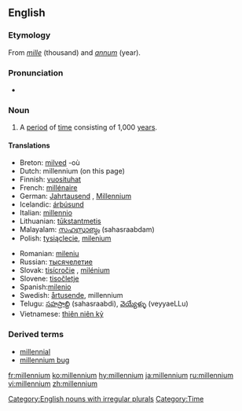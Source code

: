 ==English==

===Etymology===
From {{L.}} ''[[mille]]'' (thousand) and ''[[annum]]'' (year).

===Pronunciation===
*{{IPA|/mɪˈlɛniəm/}}
{{rfap}}

===Noun===
{{en-noun|'''[[millennia]] '''or''' [[millenniums]]'''}}

# {{time}} A [[period]] of [[time]] consisting of 1,000 [[year]]s.

====Translations====
{{top}}
*Breton: [[milved]] {{m}} -où
*Dutch: millennium (on this page)
*Finnish: [[vuosituhat]]
*French: [[millénaire]]
*German: [[Jahrtausend]] {{n}}, [[Millennium]] {{n}}
*Icelandic: [[árþúsund]] {{n}}
*Italian: [[millennio]] {{m}}
*Lithuanian: [[tūkstantmetis]] {{m}}
*Malayalam: [[സഹസ്രാബ്ദം]] (sahasraabdam)
*Polish: [[tysiąclecie]], [[milenium]] {{n}}
{{mid}}
*Romanian: [[mileniu]] {{n}}
*Russian: [[тысячелетие]]
*Slovak: [[tisícročie]] {{n}}, [[milénium]] {{n}}
*Slovene: [[tisočletje]] {{n}}
*Spanish:[[milenio]]
*Swedish: [[årtusende]], millennium
*Telugu: [[సహస్రాబ్ది]] (sahasraabdi), [[వెయ్యేళ్ళు]] (veyyaeLLu)
*Vietnamese: [[thiên niên kỷ]]
{{bottom}}

===Derived terms===
*[[millennial]]
*[[millennium bug]]

[[Category:English nouns with irregular plurals]]
[[Category:Time]]

[[fr:millennium]]
[[ko:millennium]]
[[hy:millennium]]
[[ja:millennium]]
[[ru:millennium]]
[[vi:millennium]]
[[zh:millennium]]